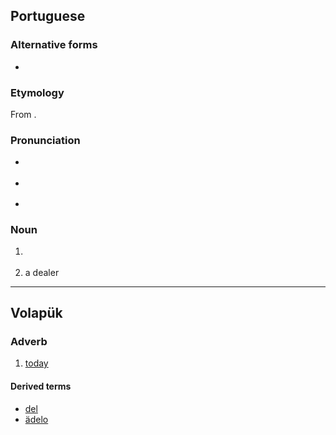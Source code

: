 {{also|Adelo|ädelo}}
==Portuguese==

===Alternative forms===
* {{l|pt|adeleiro}}

===Etymology===
From {{der|pt|ar|الدِلَال||auctioneer}}.

===Pronunciation===
* {{a|Portugal}} {{IPA|pt|/ɐ.ˈðɛ.lu/}}
* {{a|Brazil}} {{IPA|pt|/a.ˈdɛ.lu/}}
* {{hyphenation|pt|a|de|lo}}

===Noun===
{{pt-noun|m|f=adela}}

# {{l|en|thrift shop}} {{gloss|shop which sells used goods}}
#: {{syn|pt|brechó|q1=Brazil}}
# a {{l|en|secondhand}} dealer

----

==Volapük==

===Adverb===
{{head|vo|adverb}}

# [[today]]

====Derived terms====
* [[del]]
* [[ädelo]]